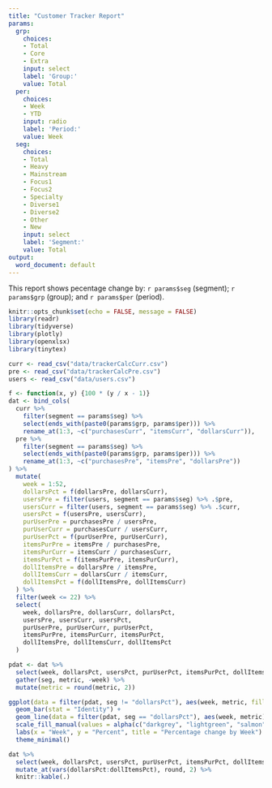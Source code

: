 ```yaml
---
title: "Customer Tracker Report"
params:
  grp:
    choices:
    - Total
    - Core
    - Extra
    input: select
    label: 'Group:'
    value: Total
  per:
    choices:
    - Week
    - YTD
    input: radio
    label: 'Period:'
    value: Week
  seg:
    choices:
    - Total
    - Heavy
    - Mainstream
    - Focus1
    - Focus2
    - Specialty
    - Diverse1
    - Diverse2
    - Other
    - New
    input: select
    label: 'Segment:'
    value: Total
output:
  word_document: default
---
```


This report shows pecentage change by: `r params$seg` (segment); `r params$grp` (group); and `r params$per` (period).

```r
knitr::opts_chunk$set(echo = FALSE, message = FALSE)
library(readr)
library(tidyverse)
library(plotly)
library(openxlsx)
library(tinytex)
```

```r
curr <- read_csv("data/trackerCalcCurr.csv")
pre <- read_csv("data/trackerCalcPre.csv")
users <- read_csv("data/users.csv")
```

```r
f <- function(x, y) {100 * (y / x - 1)}
dat <- bind_cols(
  curr %>%
    filter(segment == params$seg) %>%
    select(ends_with(paste0(params$grp, params$per))) %>%
    rename_at(1:3, ~c("purchasesCurr", "itemsCurr", "dollarsCurr")),
  pre %>%
    filter(segment == params$seg) %>%
    select(ends_with(paste0(params$grp, params$per))) %>%
    rename_at(1:3, ~c("purchasesPre", "itemsPre", "dollarsPre"))
) %>%
  mutate(
    week = 1:52,
    dollarsPct = f(dollarsPre, dollarsCurr),
    usersPre = filter(users, segment == params$seg) %>% .$pre,
    usersCurr = filter(users, segment == params$seg) %>% .$curr,
    usersPct = f(usersPre, usersCurr),
    purUserPre = purchasesPre / usersPre,
    purUserCurr = purchasesCurr / usersCurr,
    purUserPct = f(purUserPre, purUserCurr),
    itemsPurPre = itemsPre / purchasesPre,
    itemsPurCurr = itemsCurr / purchasesCurr,
    itemsPurPct = f(itemsPurPre, itemsPurCurr),
    dollItemsPre = dollarsPre / itemsPre,
    dollItemsCurr = dollarsCurr / itemsCurr,
    dollItemsPct = f(dollItemsPre, dollItemsCurr)
  ) %>%
  filter(week <= 22) %>%
  select(
    week, dollarsPre, dollarsCurr, dollarsPct,
    usersPre, usersCurr, usersPct,
    purUserPre, purUserCurr, purUserPct,
    itemsPurPre, itemsPurCurr, itemsPurPct,
    dollItemsPre, dollItemsCurr, dollItemsPct
  )
```

```r
pdat <- dat %>%
  select(week, dollarsPct, usersPct, purUserPct, itemsPurPct, dollItemsPct) %>%
  gather(seg, metric, -week) %>%
  mutate(metric = round(metric, 2))

ggplot(data = filter(pdat, seg != "dollarsPct"), aes(week, metric, fill = seg)) +
  geom_bar(stat = "Identity") + 
  geom_line(data = filter(pdat, seg == "dollarsPct"), aes(week, metric), col = "darkgrey") +
  scale_fill_manual(values = alpha(c("darkgrey", "lightgreen", "salmon", "lightblue", "orange"), 0.5)) +
  labs(x = "Week", y = "Percent", title = "Percentage change by Week") +
  theme_minimal()
```


```r
dat %>%
  select(week, dollarsPct, usersPct, purUserPct, itemsPurPct, dollItemsPct) %>%
  mutate_at(vars(dollarsPct:dollItemsPct), round, 2) %>%
  knitr::kable(.)
```

